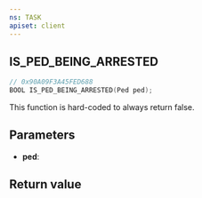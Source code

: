 ```yaml
---
ns: TASK
apiset: client
---
```

## IS_PED_BEING_ARRESTED

```c
// 0x90A09F3A45FED688
BOOL IS_PED_BEING_ARRESTED(Ped ped);
```

This function is hard-coded to always return false.

## Parameters
* **ped**:

## Return value